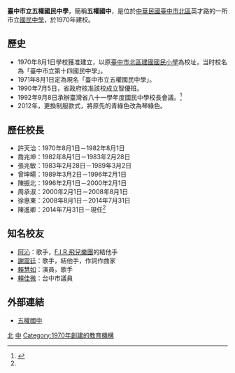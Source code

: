 {{多個問題|
{{primarysources|time=2019-12-28T05:59:43+00:00}}
{{trivia|time=2019-12-28T05:59:43+00:00}}
{{onesource|time=2019-12-28T05:03:06+00:00}}
}}
{{Infobox School
|name           = 臺中市立五權國民中學
|other_name     = Taichung Municipal<br>Wu-Chuan Junior High School
|image          = 
|motto          = 
|established    = 1970年
|type           = 市立國民中學
|affiliation    = [[臺中市政府|臺中市政府]]
|district       = {{TWN}}[[臺中市|臺中市]][[北區_(臺中市)|北區]]
|grades         = 國一至國三
|president      = 
|principal      = 陳進卿
|dean           = 
|faculty        = 
|staff          = 
|students       = 
|conference     = 
|colors         = 
|mascot         = 
|magazine       = 
|area           = 
|location       = [[臺中市|臺中市]][[北區_(台中市)|北區]]英才路1號
|tel            = +886 4 22012180
|fax            = +886 4 22011534
|information    = 
|website        = https://wcjh.tc.edu.tw
}}

'''臺中市立五權國民中學'''，簡稱'''五權國中'''，是位於[[中華民國|中華民國]][[臺中市|臺中市]][[北區_(台中市)|北區]]英才路的一所市立[[國民中學|國民中學]]，於1970年建校。

== 歷史 ==
*1970年8月1日學校獲准建立，以原[[臺中市北區建國國民小學|臺中市北區建國國民小學]]為校址，当时校名為「臺中市立第十四國民中學」。
*1971年8月1日定為現名「臺中市立五權國民中學」。
*1990年7月5日，省政府核准該校成立智優班。
*1992年9月8日承辦臺灣省八十一學年度國民中學校長會議。<ref name="五權國中 1">{{cite web |title=五權大事紀 |url=http://www.wcjh.tc.edu.tw/editor_model/u_editor_v1.asp?id={C9F5260E-D6A3-44EB-B219-0BE5E17B1ECF} |website=臺中市立五權國民中學 |accessdate=2019-12-28}}</ref>
*2012年，更換制服款式，將原先的青綠色改為琴綠色。

== 歷任校長 ==
* 許天治：1970年8月1日－1982年8月1日
* 喬兆坤：1982年8月1日－1983年2月28日
* 張兆敏：1983年2月28日－1989年3月2日
* 曾坤暘：1989年3月2日－1996年2月1日
* 陳振北：1996年2月1日－2000年2月1日
* 周承淑：2000年2月1日－2008年8月1日
* 徐惠東：2008年8月1日－2014年7月31日
* 陳進卿：2014年7月31日－現任<ref name="五權國中 1" />

== 知名校友 ==
*[[阿沁|阿沁]]：歌手，[[F.I.R.飛兒樂團|F.I.R.飛兒樂團]]的結他手
*[[謝震廷|謝震廷]]：歌手，結他手，作詞作曲家
*[[賴慧如|賴慧如]]：演員，歌手
*[[賴佳微|賴佳微]]：台中市議員

==外部連結==
* [http://www.wcjh.tc.edu.tw/ 五權國中] {{Wayback|url=http://www.wcjh.tc.edu.tw/ |date=20110721065130 }}

{{臺中市國民中小學}}

[[Category:臺中市立國民中學|北]]
[[Category:臺中市北區學校|中]]
[[Category:1970年創建的教育機構|Category:1970年創建的教育機構]]